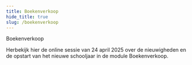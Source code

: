 ```yaml
---
title: Boekenverkoop
hide_title: true
slug: /boekenverkoop
---
```


<ImageTitle img="boeken.png">Boekenverkoop</ImageTitle>

Herbekijk hier de online sessie van 24 april 2025 over de nieuwigheden en de opstart van het nieuwe schooljaar in de module Boekenverkoop.
<Youtube url="https://www.youtube.com/embed/Be_8ZCWF8As"/>

<DocCardList /> 
